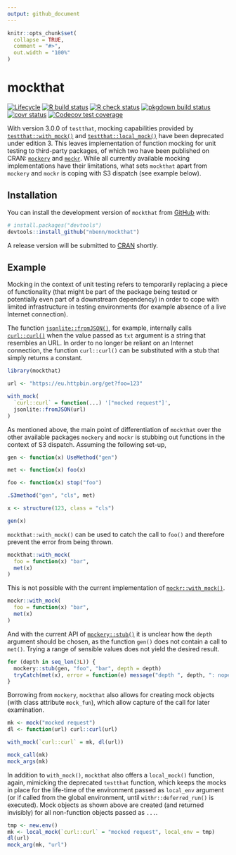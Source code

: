 ```yaml
---
output: github_document
---
```


<!-- README.md is generated from README.Rmd. Please edit that file -->

```r
knitr::opts_chunk$set(
  collapse = TRUE,
  comment = "#>",
  out.width = "100%"
)
```

# mockthat

<!-- badges: start -->
[![Lifecycle](https://lifecycle.r-lib.org/articles/figures/lifecycle-stable.svg)](https://lifecycle.r-lib.org/articles/stages.html#stable)
[![R build status](https://github.com/nbenn/mockthat/workflows/build/badge.svg)](https://github.com/nbenn/mockthat/actions?query=workflow%3Abuild)
[![R check status](https://github.com/nbenn/mockthat/workflows/check/badge.svg)](https://github.com/nbenn/mockthat/actions?query=workflow%3Acheck)
[![pkgdown build status](https://github.com/nbenn/mockthat/workflows/pkgdown/badge.svg)](https://github.com/nbenn/mockthat/actions?query=workflow%3Apkgdown)
[![covr status](https://github.com/nbenn/mockthat/workflows/coverage/badge.svg)](https://github.com/nbenn/mockthat/actions?query=workflow%3Acoverage)
[![Codecov test coverage](https://codecov.io/gh/nbenn/mockthat/branch/master/graph/badge.svg?token=9v2gSCz5K5)](https://codecov.io/gh/nbenn/mockthat)
<!-- badges: end -->

With version 3.0.0 of `testthat`, mocking capabilities provided by [`testthat::with_mock()`](https://testthat.r-lib.org/reference/with_mock.html) and [`testthat::local_mock()`](https://testthat.r-lib.org/reference/with_mock.html) have been deprecated under edition 3. This leaves implementation of function mocking for unit testing to third-party packages, of which two have been published on CRAN: [`mockery`](https://cran.r-project.org/package=mockery) and [`mockr`](https://cran.r-project.org/package=mockr). While all currently available mocking implementations have their limitations, what sets `mockthat` apart from `mockery` and `mockr` is coping with S3 dispatch (see example below).

## Installation

You can install the development version of `mockthat` from [GitHub](https://github.com/) with:

``` r
# install.packages("devtools")
devtools::install_github("nbenn/mockthat")
```

A release version will be submitted to [CRAN](https://CRAN.R-project.org) shortly.

## Example

Mocking in the context of unit testing refers to temporarily replacing a piece of functionality (that might be part of the package being tested or potentially even part of a downstream dependency) in order to cope with limited infrastructure in testing environments (for example absence of a live Internet connection).

The function [`jsonlite::fromJSON()`](https://rdrr.io/cran/jsonlite/man/fromJSON.html), for example, internally calls [`curl::curl()`](https://rdrr.io/cran/curl/man/curl.html) when the value passed as `txt` argument is a string that resembles an URL. In order to no longer be reliant on an Internet connection, the function `curl::curl()` can be substituted with a stub that simply returns a constant.

```r
library(mockthat)

url <- "https://eu.httpbin.org/get?foo=123"

with_mock(
  `curl::curl` = function(...) '["mocked request"]',
  jsonlite::fromJSON(url)
)
```

As mentioned above, the main point of differentiation of `mockthat` over the other available packages `mockery` and `mockr` is stubbing out functions in the context of S3 dispatch. Assuming the following set-up,

```r
gen <- function(x) UseMethod("gen")

met <- function(x) foo(x)

foo <- function(x) stop("foo")

.S3method("gen", "cls", met)

x <- structure(123, class = "cls")

gen(x)
```

`mockthat::with_mock()` can be used to catch the call to `foo()` and therefore prevent the error from being thrown.

```r
mockthat::with_mock(
  foo = function(x) "bar",
  met(x)
)
```

This is not possible with the current implementation of [`mockr::with_mock()`](https://krlmlr.github.io/mockr/reference/with_mock.html).

```r
mockr::with_mock(
  foo = function(x) "bar",
  met(x)
)
```

And with the current API of [`mockery::stub()`](https://rdrr.io/cran/mockery/man/stub.html) it is unclear how the `depth` argument should be chosen, as the function `gen()` does not contain a call to `met()`. Trying a range of sensible values does not yield the desired result.

```r
for (depth in seq_len(3L)) {
  mockery::stub(gen, "foo", "bar", depth = depth)
  tryCatch(met(x), error = function(e) message("depth ", depth, ": nope"))
}
```

Borrowing from `mockery`, `mockthat` also allows for creating mock objects (with class attribute `mock_fun`), which allow capture of the call for later examination.

```r
mk <- mock("mocked request")
dl <- function(url) curl::curl(url)

with_mock(`curl::curl` = mk, dl(url))

mock_call(mk)
mock_args(mk)
```

In addition to `with_mock()`, `mockthat` also offers a `local_mock()` function,
again, mimicking the deprecated `testthat` function, which keeps the mocks in place for the life-time of the environment passed as `local_env` argument (or if called from the global environment, until `withr::deferred_run()` is executed). Mock objects as shown above are created (and returned invisibly) for all non-function objects passed as `...`.

```r
tmp <- new.env()
mk <- local_mock(`curl::curl` = "mocked request", local_env = tmp)
dl(url)
mock_arg(mk, "url")
```
